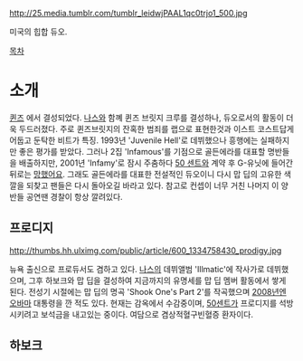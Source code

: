 http://25.media.tumblr.com/tumblr_leidwjPAAL1qc0trjo1_500.jpg

미국의 힙합 듀오.

[[목차]]

= 소개 =
[[퀸즈]] 에서 결성되었다. [[나스]]와 함꼐 퀸즈 브릿지 크루를 결성하나, 듀오로서의 활동이 더욱 두드러졌다. 주로 퀸즈브릿지의 잔혹한 범죄를 랩으로 표현한것과 이스트 코스트답게 어둡고 둔탁한 비트가 특징. 1993년 'Juvenile Hell'로 데뷔했으나 흥행에는 실패하지만 좋은 평가를 받았다. 그러나 2집 'Infamous'를 기점으로 골든에라를 대표할 명반들을 배출하지만, 2001년 'Infamy'로 잠시 주춤하다 [[50 센트]]와 계약 후 G-유닛에 들어간 뒤로는 [[망했어요]]. 그래도 골든에라를 대표한 전설적인 듀오이니 다시 맙 딥의 고유한 색깔을 되찾고 팬들은 다시 돌아오길 바라고 있다. 참고로 컨셉이 너무 거친 나머지 이 양반들 공연땐 경찰이 항상 깔려있다.

== 프로디지 ==
http://thumbs.hh.ulximg.com/public/article/600_1334758430_prodigy.jpg

뉴욕 출신으로 프로듀서도 겸하고 있다. [[나스]]의 데뷔앨범 'Illmatic'에 작사가로 데뷔했으며, 그후 하보크와 맙 딥을 결성하여 지금까지의 유명세를 맙 딥 멤버 활동에서 쌓게 된다. 전성기 시절에는 맙 딥의 명곡 'Shook One's Part 2'를 작곡했으며 [[2008년]]엔 [[오바마]] 대통령을 깐 적도 있다. 현재는 감옥에서 수감중이며, [[50센트]]가 프로디지를 석방시키려고 보석금을 내고있는 중이다. 여담으로 겸상적혈구빈혈증 환자이다.

== 하보크 ==
